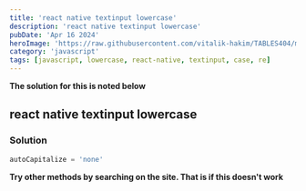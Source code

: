 ```yaml
---
title: 'react native textinput lowercase'
description: 'react native textinput lowercase'
pubDate: 'Apr 16 2024'
heroImage: 'https://raw.githubusercontent.com/vitalik-hakim/TABLES404/main/error_b/JavaScript.png'
category: 'javascript'
tags: [javascript, lowercase, react-native, textinput, case, re]
---
```


**The solution for this is noted below**

## react native textinput lowercase

### Solution

```javascript
autoCapitalize = 'none'
```

**Try other methods by searching on the site. That is if this doesn't work**
